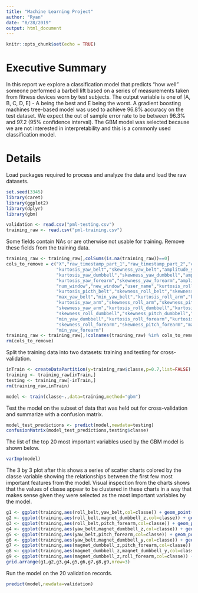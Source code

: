 ```yaml
---
title: "Machine Learning Project"
author: "Ryan"
date: "8/28/2019"
output: html_document
---
```


```r
knitr::opts_chunk$set(echo = TRUE)
```

# Executive Summary

In this report we explore a classification model that predicts "how well" someone performed a barbell lift based on a series of measurements taken from fitness devices worn by test subjects. The output variable is one of [A, B, C, D, E] - A being the best and E being the worst.  A gradient boosting machines tree-based model was used to achieve 96.8% accuracy on the test dataset.  We expect the out of sample error rate to be between 96.3% and 97.2 (95% confidence interval). The GBM model was selected because we are not interested in interpretability and this is a commonly used classification model.

# Details

Load packages required to process and analyze the data and load the raw datasets.

```r
set.seed(3345)
library(caret)
library(ggplot2)
library(dplyr)
library(gbm)

validation <- read.csv("pml-testing.csv")
training_raw <- read.csv("pml-training.csv")
```

Some fields contain NAs or are otherwise not usable for training.  Remove these fields from the training data.

```r
training_raw <- training_raw[,colSums(is.na(training_raw))==0]
cols_to_remove = c("X","raw_timestamp_part_1","raw_timestamp_part_2","cvtd_timestamp",
                   "kurtosis_yaw_belt","skewness_yaw_belt","amplitude_yaw_belt",
                   "kurtosis_yaw_dumbbell","skewness_yaw_dumbbell","amplitude_yaw_dumbbell",
                   "kurtosis_yaw_forearm","skewness_yaw_forearm","amplitude_yaw_forearm",
                   "num_window","new_window","user_name","kurtosis_roll_belt",
                   "kurtosis_picth_belt","skewness_roll_belt","skewness_roll_belt.1",
                   "max_yaw_belt","min_yaw_belt","kurtosis_roll_arm","kurtosis_picth_arm",
                   "kurtosis_yaw_arm","skewness_roll_arm","skewness_pitch_arm",
                   "skewness_yaw_arm","kurtosis_roll_dumbbell","kurtosis_picth_dumbbell",
                   "skewness_roll_dumbbell","skewness_pitch_dumbbell","max_yaw_dumbbell",
                   "min_yaw_dumbbell","kurtosis_roll_forearm","kurtosis_picth_forearm",
                   "skewness_roll_forearm","skewness_pitch_forearm","max_yaw_forearm",
                   "min_yaw_forearm")
training_raw <- training_raw[,!colnames(training_raw) %in% cols_to_remove]
rm(cols_to_remove)
```

Split the training data into two datasets: training and testing for cross-validation.

```r
inTrain <- createDataPartition(y=training_raw$classe,p=0.7,list=FALSE)
training <- training_raw[inTrain,]
testing <- training_raw[-inTrain,]
rm(training_raw,inTrain)
```

```r
model <- train(classe~.,data=training,method="gbm")
```

Test the model on the subset of data that was held out for cross-validation and summarize with a confusion matrix.

```r
model_test_predictions <- predict(model,newdata=testing)
confusionMatrix(model_test_predictions,testing$classe)
```

The list of the top 20 most important variables used by the GBM model is shown below.

```r
varImp(model)
```

The 3 by 3 plot after this shows a series of scatter charts colored by the classe variable showing the relationships between the first few most important features from the model.  Visual inspection from the charts shows that the values of classe appear to be clustered in these charts in a way that makes sense given they were selected as the most important variables by the model.

```r
g1 <- ggplot(training,aes(roll_belt,yaw_belt,col=classe)) + geom_point()
g2 <- ggplot(training,aes(roll_belt,magnet_dumbbell_z,col=classe)) + geom_point()
g3 <- ggplot(training,aes(roll_belt,pitch_forearm,col=classe)) + geom_point()
g4 <- ggplot(training,aes(yaw_belt,magnet_dumbbell_z,col=classe)) + geom_point()
g5 <- ggplot(training,aes(yaw_belt,pitch_forearm,col=classe)) + geom_point()
g6 <- ggplot(training,aes(yaw_belt,magnet_dumbbell_y,col=classe)) + geom_point()
g7 <- ggplot(training,aes(magnet_dumbbell_z,pitch_forearm,col=classe)) + geom_point()
g8 <- ggplot(training,aes(magnet_dumbbell_z,magnet_dumbbell_y,col=classe)) + geom_point()
g9 <- ggplot(training,aes(magnet_dumbbell_z,roll_forearm,col=classe)) + geom_point()
grid.arrange(g1,g2,g3,g4,g5,g6,g7,g8,g9,nrow=3)
```

Run the model on the 20 validation records.

```r
predict(model,newdata=validation)
```